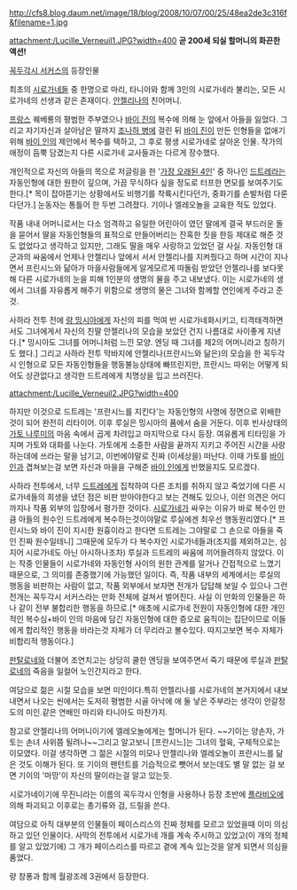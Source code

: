http://cfs8.blog.daum.net/image/18/blog/2008/10/07/00/25/48ea2de3c316f&filename=1.jpg

attachment:/Lucille_Verneuil1.JPG?width=400
'''곧 200세 되실 할머니의 화끈한 액션!'''

[[꼭두각시 서커스]]의 등장인물

최초의 [[시로가네]]들 중 한명으로 마리, 타니아와 함께 3인의 시로가네라 불리는, 모든 시로가네의 선생과 같은 존재이다. [[안젤리나]]의 친어머니.

[[프랑스]] 퀘베롱의 평범한 주부였으나 [[바이 진]]의 복수에 의해 눈 앞에서 아들을 잃었다. 그리고 자기자신과 살아남은 딸까지 [[조나하 병]]에 걸린 뒤 [[바이 진]]이 만든 인형들을 없애기 위해 [[바이 인]]의 제안에서 복수를 택하고, 그 후로 평생 시로가네로 살아온 인물. 작가의 애정이 듬뿍 담겼는지 다른 시로가네 교사들과는 다르게 장수했다.

개인적으로 자신의 아들의 목으로 저글링을 한 '[[가장 오래된 4인]]' 중 하나인 [[드트레]]라는 자동인형에 대한 원한이 깊으며, 가끔 무식하다 싶을 정도로 터프한 면모를 보여주기도 한다.[* 목이 잡아뜯기는 상황에서도 비행기를 착륙시킨다던가, 중화기를 손발처럼 다룬다던가.] 눈동자는 통틀어 한 두번 그려졌다. 기이나 엘레오놀을 교육한 적도 있었다.

작품 내내 어머니로서는 다소 엄격하고 유일한 어린아이 였던 딸에게 결국 부드러운 돌을 묻어서 딸을 자동인형들의 표적으로 만들어버리는 잔혹한 짓을 한등 제대로 해준 것도 없었다고 생각하고 있지만, 그래도 딸을 매우 사랑하고 있었던 걸 사실. 자동인형 대군과의 싸움에서 언제나 안젤리나 앞에서 서서 안젤리나를 지켜줬다고 하며 시간이 지나면서 프린시느와 닮아가 마을사람들에게 알게모르게 따돌림 받았던 안젤리나를 보다못해 다른 시로가네의 눈을 피해 1인분의 생명의 물을 주고 내보냈다. 이는 시로가네의 생에서 그녀를 자유롭게 해주기 위함으로 생명의 물은 그녀와 함께할 연인에게 주라고 준 것.

사하라 전투 전에 [[량 밍시아]]에게 자신의 피를 먹여 반 시로가네화시키고, 티격태격하면서도 그녀에게서 자신의 친딸 안젤리나의 모습을 보았던 건지 나름대로 사이좋게 지낸다.[* 밍시아도 그녀를 어머니처럼 느낀 모양. 엔딩 때 그녀를 제2의 어머니라고 칭하기도 했다.] 그리고 사하라 전투 막바지에 안젤리나(프란시느와 닮은)의 모습을 한 꼭두각시 인형으로 모든 자동인형들을 행동불능상태에 빠뜨린지만, 프란시느 따위는 어떻게 되어도 상관없다고 생각한 드트레에게 치명상을 입고 쓰러진다.

attachment:/Lucille_Verneuil2.JPG?width=400

하지만 이것으로 드트레는 '프란시느를 지킨다'는 자동인형의 사명에 정면으로 위배한 것이 되어 완전히 리타이어. 이후 루실은 밍시아의 품에서 숨을 거둔다. 이후 빈사상태의 [[가토 나루미]]의 마음 속에서 곱게 차려입고 마지막으로 다시 등장. 여유롭게 티타임을 가지며 가토와 대화를 나눈다. 가토에게 소중한 사람을 끝까지 지키고 주어진 시간을 사랑하는데에 쓰라는 말을 남기고, 이번에야말로 진짜 (이세상을) 떠난다. 이때 가토를 [[바이 인]]과 겹쳐보는걸 보면 자신과 마을을 구해준 [[바이 인]]에게 반했을지도 모르겠다.

사하라 전투에서, 너무 [[드트레]]에게 집착하여 다른 조치를 취하지 않고 죽었기에 다른 시로가네들의 희생을 냈던 점은 비판 받아야한다고 보는 견해도 있으나, 이런 의견은 어디까지나 작품 외부의 입장에서 평가한 것이다. [[시로가네]]가 싸우는 이유가 바로 복수인 만큼 아들의 원수인 드트레에게 복수하는것이야말로 루실에겐 최우선 행동원리였다.[* 프린시느와 바이 진이 지시한 원흉이라고 한다면 드트레는 그야말로 그 손으로 아들을 죽인 진짜 원수일테니] 그때문에 모두가 다 복수자인 시로가네들과(조지를 제외하고는, 심지어 시로가네도 아닌 아시하나조차) 루실과 드트레의 싸움에 끼어들려하지 않았다. 이는 작중 인물들이 시로가네와 자동인형 사이의 원한 관계를 알거나 간접적으로 느꼈기 때문으로, 그 의미를 존중했기에 가능했던 일이다. 즉, 작품 내부의 세계에서는 루실의 행동을 비판하는 사람이 없고, 작품 외부에서 보자면 전개가 답답해 보일 수 있으나 그런 전개는 꼭두각시 서커스라는 만화 전체에 걸쳐서 벌어진다. 사실 이 만화의 인물들은 하나 같이 전부 불합리한 행동을 하므로.[* 애초에 시로가네 전원이 자동인형에 대한 개인적인 복수심+바이 인의 마음에 담긴 자동인형에 대한 증오로 움직이는 집단이므로 이들에게 합리적인 행동을 바라는것 자체가 더 무리라고 볼수있다. 따지고보면 복수 자체가 비합리적 행동이다.]

[[판탈로네]]와 더불어 조연치고는 상당히 쿨한 엔딩을 보여주면서 죽기 때문에 루실과 [[판탈로네]]의 죽음을 일컬어 노인간지라고 한다.

여담으로 젊은 시절 모습을 보면 미인이다.특히 안젤리나를 시로가네의 본거지에서 내보내면서 나오는 씬에서는 도저히 평범한 시골 아낙에 애 둘 낳은 주부라는 생각이 안갈정도의 미인.같은 연배인 마리와 타니아도 마찬가지.

참고로 안젤리나의 어머니이기에 엘레오놀에게는 할머니가 된다. ~~기이는 양손자, 가토는 손녀 사위쯤 될려나~~그리고 알고보니 [프란시느]는 그녀의 혈육, 구체적으로는 이모였다. 이걸 생각하면 그 젊은 시절의 미모나 안젤리나와 엘레오놀이 프란시느를 닮은 것도 이해가 된다. 또 기이의 팬턴트를 기습적으로 뺏어서 보는데도 별 말 없는 걸 보면 기이의 '마망'이 자신의 딸이라는걸 알고 있는듯. 

시로가네이기에 무진니라는 이름의 꼭두각시 인형을 사용하나 등장 초반에 [[플라비오]]에 의해 파괴되고 이후로는 총기류와 검, 드릴을 쓴다.

여담으로 아직 대부분의 인물들이 페이스리스의 진짜 정체를 모르고 있었을때 이미 의심하고 있던 인물이다. 사막의 전투에서 시로가네 개를 계속 주시하고 있었고(이 개의 정체를 알고 있었기에) 그 개가 페이스리스를 따르고 곁에 계속 있는것을 알게 되면서 의심을 품었다.

량 창퐁과 함께 월광조례 3권에서 등장한다.
